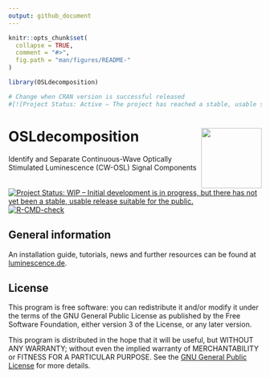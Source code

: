 ```yaml
---
output: github_document
---
```

<!-- README.md was auto-generated by README.Rmd. Please DO NOT edit by hand!-->

```r
knitr::opts_chunk$set(
  collapse = TRUE,
  comment = "#>",
  fig.path = "man/figures/README-"
)

library(OSLdecomposition)

# Change when CRAN version is successful released
#[![Project Status: Active – The project has reached a stable, usable state and is being actively developed.](https://www.repostatus.org/badges/latest/active.svg)](https://www.repostatus.org/#active)
```

# OSLdecomposition  <img width=120px src="man/figures/OSLdecomposition_logo.png" align="right" />

Identify and Separate Continuous-Wave Optically Stimulated Luminescence (CW-OSL) Signal Components

[![Project Status: WIP – Initial development is in progress, but there has not yet been a stable, usable release suitable for the public.](https://www.repostatus.org/badges/latest/wip.svg)](https://www.repostatus.org/#wip)
[![R-CMD-check](https://github.com/DirkMittelstrass/OSLdecomposition/workflows/GitHub Actions CI/badge.svg)](https://github.com/DirkMittelstrass/OSLdecomposition/actions)


## General information 

An installation guide, tutorials, news and further resources can be found at [luminescence.de](https://luminescence.de/index.html).

## License

This program is free software: you can redistribute it and/or modify
it under the terms of the GNU General Public License as published by
the Free Software Foundation, either version 3 of the License, or
any later version.

 This program is distributed in the hope that it will be useful,
 but WITHOUT ANY WARRANTY; without even the implied warranty of
 MERCHANTABILITY or FITNESS FOR A PARTICULAR PURPOSE.  See the
 [GNU General Public License](https://github.com/DirkMittelstrass/OSLdecomposition/blob/master/LICENSE) 
 for more details.
